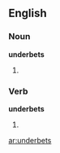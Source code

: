 ==English==

===Noun===
'''underbets'''

#{{plural of|underbet}}

===Verb===
'''underbets'''

#{{third person singular of|underbet}}

[[ar:underbets]]
